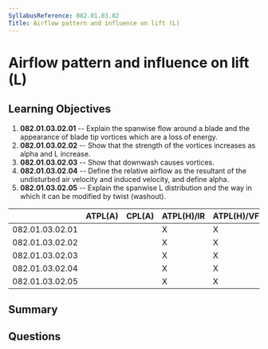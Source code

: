 ```yaml
---
SyllabusReference: 082.01.03.02
Title: Airflow pattern and influence on lift (L)
---
```


# Airflow pattern and influence on lift (L)

## Learning Objectives

1. **082.01.03.02.01** -- Explain the spanwise flow around a blade and the
   appearance of blade tip vortices which are a loss of energy.
2. **082.01.03.02.02** -- Show that the strength of the vortices increases as
   alpha and L increase.
3. **082.01.03.02.03** -- Show that downwash causes vortices.
4. **082.01.03.02.04** -- Define the relative airflow as the resultant of the
   undisturbed air velocity and induced velocity, and define alpha.
5. **082.01.03.02.05** -- Explain the spanwise L distribution and the way in
   which it can be modified by twist (washout).

|                 | ATPL(A) | CPL(A) | ATPL(H)/IR | ATPL(H)/VFR | CPL(H) | IR  | CBIR(A) |
| --------------- | ------- | ------ | ---------- | ----------- | ------ | --- | ------- |
| 082.01.03.02.01 |         |        | X          | X           | X      |     |         |
| 082.01.03.02.02 |         |        | X          | X           | X      |     |         |
| 082.01.03.02.03 |         |        | X          | X           | X      |     |         |
| 082.01.03.02.04 |         |        | X          | X           | X      |     |         |
| 082.01.03.02.05 |         |        | X          | X           | X      |     |         |

## Summary

## Questions
